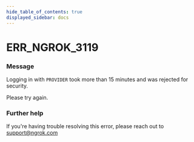 ```yaml
---
hide_table_of_contents: true
displayed_sidebar: docs
---
```



# ERR_NGROK_3119

### Message
Logging in with `PROVIDER` took more than 15 minutes and was rejected for security.

Please try again.

<ErrorDetails error='err_ngrok_3119' />


### Further help
If you're having trouble resolving this error, please reach out to [support@ngrok.com](mailto:support@ngrok.com?subject=Help%20with%20ERR_NGROK_3119)

